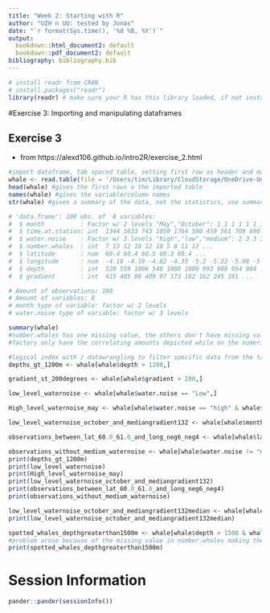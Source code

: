 ```yaml
---
title: "Week 2: Starting with R"
author: "UZH n UU: tested by Jonas"
date: "`r format(Sys.time(), '%d %B, %Y')`"
output:
  bookdown::html_document2: default
  bookdown::pdf_document2: default
bibliography: bibliography.bib
---
```


```r
# install readr from CRAN
# install.packages("readr")
library(readr) # make sure your R has this library loaded, if not install it (see line above)
```

#Exercise 3: Importing and manipulating dataframes

## Exercise 3
* from https://alexd106.github.io/intro2R/exercise_2.html
```r
#import dataframe, tab spaced table, setting first row as header and make strings/character data factors
whale <- read.table(file = '/Users/tim/Library/CloudStorage/OneDrive-UniversiteitUtrecht/Documents/☆Academische Bestanden/☆Universiteit Utrecht/3e jaar Bachelor/(FA-CPS341) Omics in Oncology/repo_clone_group1/week2/data4exercises/mywhaledata.tsv', header = TRUE, sep = "\t", stringsAsFactors = TRUE)
head(whale) #gives the first rows o the imported table
names(whale) #gives the variable/column names
str(whale) #gives a summary of the data, not the statistics, use summary command for statistical summary

# 'data.frame':	100 obs. of  8 variables:
#  $ month          : Factor w/ 2 levels "May","October": 1 1 1 1 1 1 1 1 1 1 ...
#  $ time.at.station: int  1344 1633 743 1050 1764 580 459 561 709 690 ...
#  $ water.noise    : Factor w/ 3 levels "high","low","medium": 2 3 3 3 3 1 3 3 3 3 ...
#  $ number.whales  : int  7 13 12 10 12 10 5 8 11 12 ...
#  $ latitude       : num  60.4 60.4 60.5 60.3 60.4 ...
#  $ longitude      : num  -4.18 -4.19 -4.62 -4.35 -5.2 -5.22 -5.08 -5 -4.64 -4.84 ...
#  $ depth          : int  520 559 1006 540 1000 1000 993 988 954 984 ...
#  $ gradient       : int  415 405 88 409 97 173 162 162 245 161 ...

# Amount of observations: 100
# Amoumt of variables: 8
# month type of variable: factor w/ 2 levels
# water.noise type of variable: factor w/ 3 levels

summary(whale)
#number.whales has one missing value, the others don't have missing values.
#factors only have the correlating amounts depicted while on the numeric and integers show more statistics
```

```r
#logical index with / datawrangling to filter specific data from the table
depths_gt_1200m <- whale[whale$depth > 1200,]

gradient_st_200degrees <- whale[whale$gradient > 200,]

low_level_waternoise <- whale[whale$water.noise == "Low",]

High_level_waternoise_may <- whale[whale$water.noise == "high" & whale$month == "may",]

low_level_waternoise_october_and_mediangradient132 <- whale[whale$month == "October" & whale$water.noise == "low" & whale$gradient > 132,]

observations_between_lat_60.0_61.0_and_long_neg6_neg4 <- whale[whale$latitude > 60 & whale$latitude < 61 & whale$longitude > -6.0 & whale$longitude < -4.0,]

observations_without_medium_waternoise <- whale[whale$water.noise != "medium",]
print(depths_gt_1200m)
print(low_level_waternoise)
print(High_level_waternoise_may)
print(low_level_waternoise_october_and_mediangradient132)
print(observations_between_lat_60.0_61.0_and_long_neg6_neg4)
print(observations_without_medium_waternoise)

low_level_waternoise_october_and_mediangradient132median <- whale[whale$month == "October" & whale$water.noise == "low" & whale$gradient > median(whale$gradient),]
print(low_level_waternoise_october_and_mediangradient132median)

spotted_whales_depthgreaterthan1500m <- whale[whale$depth > 1500 & whale$number.whales > median(whale$number.whales, na.rm = TRUE),]
#problem arose because of the missing value in number.whales making the mean also NA messing up the whole depiction. Key is to neglect the missing data with na.rm = TRUE
print(spotted_whales_depthgreaterthan1500m)
```

# Session Information

```r
pander::pander(sessionInfo())
```


